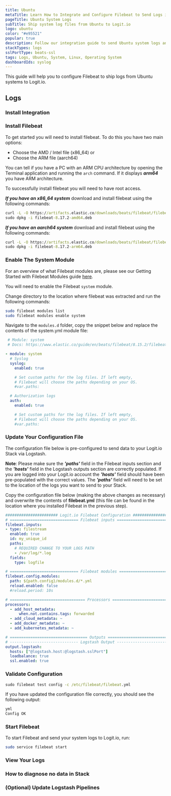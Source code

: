 ```yaml
---
title: Ubuntu
metaTitle: Learn How to Integrate and Configure Filebeat to Send Logs in Ubuntu
pageTitle: Ubuntu System Logs
subTitle: Ship system log files from Ubuntu to Logit.io
logo: ubuntu
color: "#e95521"
popular: true
description: Follow our integration guide to send Ubuntu system logs and get started centralising your data using Logit.io.
stackTypes: logs
sslPortType: beats-ssl
tags: Logs, Ubuntu, System, Linux, Operating System
dashboardIds: syslog
---
```


This guide will help you to configure Filebeat to ship logs from Ubuntu systems to Logit.io.

<Steps>

  ## Logs
  
  ### Install Integration

  <InstallIntegration/>

  ### Install Filebeat

  To get started you will need to install filebeat. To do this you have two main options:

  - Choose the AMD / Intel file (x86_64) or
  - Choose the ARM file (aarch64)
          
  You can tell if you have a PC with an ARM CPU architecture by opening the Terminal 
  application and running the `arch` command. If it displays ___arm64___ you have ARM architecture.

  <Callout type="info">
    To successfully install filebeat you will need to have root access. 
  </Callout>
          
  ___If you have an x86_64 system___ download and install filebeat using the following commands:

  ```cmd copy
  curl -L -O https://artifacts.elastic.co/downloads/beats/filebeat/filebeat-8.17.2-amd64.deb
  sudo dpkg -i filebeat-8.17.2-amd64.deb
  ```

  ___If you have an aarch64 system___ download and install filebeat using the following commands:

  ```cmd copy
  curl -L -O https://artifacts.elastic.co/downloads/beats/filebeat/filebeat-8.17.2-arm64.deb
  sudo dpkg -i filebeat-8.17.2-arm64.deb
  ```

  ### Enable The System Module

  For an overview of what Filebeat modules are, please see our Getting Started with Filebeat Modules guide [here](../getting-started/filebeat-modules/).

  You will need to enable the Filebeat `system` module.

  Change directory to the location where filebeat was extracted and run the following commands:

  ```bash copy
  sudo filebeat modules list
  sudo filebeat modules enable system
  ```

  Navigate to the `modules.d` folder, copy the snippet below and replace the contents of the system.yml module file:

  ```yml copy showLineNumbers
   # Module: system
   # Docs: https://www.elastic.co/guide/en/beats/filebeat/8.15.2/filebeat-module-system.html

  - module: system
    # Syslog
    syslog:
      enabled: true

      # Set custom paths for the log files. If left empty,
      # Filebeat will choose the paths depending on your OS.
      #var.paths:

    # Authorization logs
    auth:
      enabled: true

      # Set custom paths for the log files. If left empty,
      # Filebeat will choose the paths depending on your OS.
      #var.paths:
  ```

  ### Update Your Configuration File

  The configuration file below is pre-configured to send data to your Logit.io Stack via Logstash.

  __Note__: Please make sure the ___'paths'___ field in the Filebeat inputs section and the ___'hosts'___ field in the Logstash outputs section are correctly populated.
  If you are logged into your Logit.io account the ___'hosts'___ field should have been pre-populated with the correct values. 
  The ___'paths'___ field will need to be set to the location of the logs you want to send to your Stack.
  
  Copy the configuration file below (making the above changes as necessary) and overwrite the contents of __filebeat.yml__ (this file can be found in the location where you installed Filebeat in the previous step).

```yml copy filename="filebeat.yml" showLineNumbers /@logstash.host/ /@logstash.sslPort/
####################### Logit.io Filebeat Configuration ########################
# ============================== Filebeat inputs ==============================
filebeat.inputs:
- type: filestream
  enabled: true
  id: my_unique_id
  paths:
    # REQUIRED CHANGE TO YOUR LOGS PATH
    - /var/log/*.log
  fields:
    type: logfile

# ============================== Filebeat modules ==============================
filebeat.config.modules:
  path: ${path.config}/modules.d/*.yml
  reload.enabled: false
  #reload.period: 10s

# ================================= Processors =================================
processors:
  - add_host_metadata:
      when.not.contains.tags: forwarded
  - add_cloud_metadata: ~
  - add_docker_metadata: ~
  - add_kubernetes_metadata: ~

# ================================== Outputs ===================================
# ------------------------------ Logstash Output -------------------------------
output.logstash:
  hosts: ["@logstash.host:@logstash.sslPort"]
  loadbalance: true
  ssl.enabled: true
```

  ### Validate Configuration

  ```cmd copy
  sudo filebeat test config -c /etc/filebeat/filebeat.yml
  ```

  If you have updated the configuration file correctly, you should see the following output:

  ```bash copy
  yml
  Config OK
  ```

  ### Start Filebeat
  
  To start Filebeat and send your system logs to Logit.io, run:

  ```bash copy
  sudo service filebeat start
  ```

  ### View Your Logs

  <LaunchVisualizer type="logs" />

  ### How to diagnose no data in Stack

  <DiagnoseNoData />

  ### (Optional) Update Logstash Pipelines

  <LogstashPipeline />

</Steps>